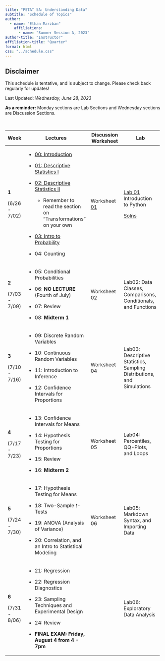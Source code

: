 ```yaml
---
title: "PSTAT 5A: Understanding Data"
subtitle: "Schedule of Topics"
author:
  - name: "Ethan Marzban"
    affiliations:
      - name: "Summer Session A, 2023"
author-title: "Instructor"
affiliation-title: "Quarter"
format: html
css: "../schedule.css"
---
```


::: callout-caution
## Disclaimer

This schedule is tentative, and is subject to change. Please check back regularly for updates!
:::

Last Updated: *Wednesday, June 28, 2023* \

**As a reminder:** Monday sections are Lab Sections and Wednesday sections are Discussion Sections.

\

+---------------+---------------------------------------------------------------------------------------------------------------------------------+-----------------------------------------------------------------------------------------------------------------+----------------------------------------------------------------------------------------------------------------------------+
| Week          | Lectures                                                                                                                        | Discussion Worksheet                                                                                            | Lab                                                                                                                        |
+===============+=================================================================================================================================+=================================================================================================================+============================================================================================================================+
| **1**         | -   <a href = "Lectures/Lecture00/Lec00.qmd" class = "button label-outline" target = "_blank">00: Introduction</a>              | Worksheet <a href = "../Files/Wkshts/Wksht01_Blank.pdf" class = "button label-outline" target = "_blank">01</a> | <a href = "Labs/Lab01/lab01.qmd" class = "button label-outline" target = "_blank">Lab 01</a> <br /> Introduction to Python |
|               |                                                                                                                                 |                                                                                                                 |                                                                                                                            |
| (6/26 - 7/02) | -   <a href = "Lectures/Lecture01/Lec01.qmd" class = "button label-outline" target = "_blank">01: Descriptive Statistics I</a>  |                                                                                                                 | <a href = "../Files/Labs/Lab01_Solns.pdf" class = "button label-outline" target = "_blank">Solns</a>                       |
|               |                                                                                                                                 |                                                                                                                 |                                                                                                                            |
|               | -   <a href = "Lectures/Lecture02/Lec02.qmd" class = "button label-outline" target = "_blank">02: Descriptive Statistics II</a> |                                                                                                                 |                                                                                                                            |
|               |                                                                                                                                 |                                                                                                                 |                                                                                                                            |
|               |     -   Remember to read the section on "Transformations" on your own                                                           |                                                                                                                 |                                                                                                                            |
|               |                                                                                                                                 |                                                                                                                 |                                                                                                                            |
|               | -   <a href = "Lectures/Lecture03/Lec03.qmd" class = "button label-outline" target = "_blank">03: Intro to Probability</a>      |                                                                                                                 |                                                                                                                            |
|               |                                                                                                                                 |                                                                                                                 |                                                                                                                            |
|               | -   04: Counting                                                                                                                |                                                                                                                 |                                                                                                                            |
+---------------+---------------------------------------------------------------------------------------------------------------------------------+-----------------------------------------------------------------------------------------------------------------+----------------------------------------------------------------------------------------------------------------------------+
| **2**         | -   05: Conditional Probabilities                                                                                               | Worksheet 02                                                                                                    | Lab02: Data Classes, Comparisons, Conditionals, and Functions                                                              |
|               |                                                                                                                                 |                                                                                                                 |                                                                                                                            |
| (7/03 - 7/09) | -   06: **NO LECTURE** (Fourth of July)                                                                                         |                                                                                                                 |                                                                                                                            |
|               |                                                                                                                                 |                                                                                                                 |                                                                                                                            |
|               | -   07: Review                                                                                                                  |                                                                                                                 |                                                                                                                            |
|               |                                                                                                                                 |                                                                                                                 |                                                                                                                            |
|               | -   08: **Midterm 1**                                                                                                           |                                                                                                                 |                                                                                                                            |
+---------------+---------------------------------------------------------------------------------------------------------------------------------+-----------------------------------------------------------------------------------------------------------------+----------------------------------------------------------------------------------------------------------------------------+
| **3**         | -   09: Discrete Random Variables                                                                                               | Worksheet 04                                                                                                    | Lab03: Descriptive Statistics, Sampling Distributions, and Simulations                                                     |
|               |                                                                                                                                 |                                                                                                                 |                                                                                                                            |
| (7/10 - 7/16) | -   10: Continuous Random Variables                                                                                             |                                                                                                                 |                                                                                                                            |
|               |                                                                                                                                 |                                                                                                                 |                                                                                                                            |
|               | -   11: Introduction to Inference                                                                                               |                                                                                                                 |                                                                                                                            |
|               |                                                                                                                                 |                                                                                                                 |                                                                                                                            |
|               | -   12: Confidence Intervals for Proportions                                                                                    |                                                                                                                 |                                                                                                                            |
+---------------+---------------------------------------------------------------------------------------------------------------------------------+-----------------------------------------------------------------------------------------------------------------+----------------------------------------------------------------------------------------------------------------------------+
| **4**         | -   13: Confidence Intervals for Means                                                                                          | Worksheet 05                                                                                                    | Lab04: Percentiles, QQ-Plots, and Loops                                                                                    |
|               |                                                                                                                                 |                                                                                                                 |                                                                                                                            |
| (7/17 - 7/23) | -   14: Hypothesis Testing for Proportions                                                                                      |                                                                                                                 |                                                                                                                            |
|               |                                                                                                                                 |                                                                                                                 |                                                                                                                            |
|               | -   15: Review                                                                                                                  |                                                                                                                 |                                                                                                                            |
|               |                                                                                                                                 |                                                                                                                 |                                                                                                                            |
|               | -   16: **Midterm 2**                                                                                                           |                                                                                                                 |                                                                                                                            |
+---------------+---------------------------------------------------------------------------------------------------------------------------------+-----------------------------------------------------------------------------------------------------------------+----------------------------------------------------------------------------------------------------------------------------+
| **5**         | -   17: Hypothesis Testing for Means                                                                                            | Worksheet 06                                                                                                    | Lab05: Markdown Syntax, and Importing Data                                                                                 |
|               |                                                                                                                                 |                                                                                                                 |                                                                                                                            |
| (7/24 - 7/30) | -   18: Two-Sample *t*-Tests                                                                                                    |                                                                                                                 |                                                                                                                            |
|               |                                                                                                                                 |                                                                                                                 |                                                                                                                            |
|               | -   19: ANOVA (Analysis of Variance)                                                                                            |                                                                                                                 |                                                                                                                            |
|               |                                                                                                                                 |                                                                                                                 |                                                                                                                            |
|               | -   20: Correlation, and an Intro to Statistical Modeling                                                                       |                                                                                                                 |                                                                                                                            |
+---------------+---------------------------------------------------------------------------------------------------------------------------------+-----------------------------------------------------------------------------------------------------------------+----------------------------------------------------------------------------------------------------------------------------+
| **6**         | -   21: Regression                                                                                                              |                                                                                                                 | Lab06: Exploratory Data Analysis                                                                                           |
|               |                                                                                                                                 |                                                                                                                 |                                                                                                                            |
| (7/31 - 8/06) | -   22: Regression Diagnostics                                                                                                  |                                                                                                                 |                                                                                                                            |
|               |                                                                                                                                 |                                                                                                                 |                                                                                                                            |
|               | -   23: Sampling Techniques and Experimental Design                                                                             |                                                                                                                 |                                                                                                                            |
|               |                                                                                                                                 |                                                                                                                 |                                                                                                                            |
|               | -   24: Review                                                                                                                  |                                                                                                                 |                                                                                                                            |
|               |                                                                                                                                 |                                                                                                                 |                                                                                                                            |
|               | -   **FINAL EXAM: Friday, August 4 from 4 - 7pm**                                                                               |                                                                                                                 |                                                                                                                            |
+---------------+---------------------------------------------------------------------------------------------------------------------------------+-----------------------------------------------------------------------------------------------------------------+----------------------------------------------------------------------------------------------------------------------------+
